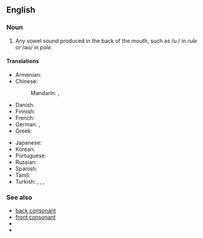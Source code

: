 ==English==
{{wikipedia}}

===Noun===
{{en-noun}}

# {{lb|en|phonetics}} Any vowel sound produced in the back of the mouth, such as /uː/ in ''rule'' or /əʊ/ in ''pole''.

====Translations====
{{trans-top|Any vowel sound produced in the back of the mouth}}
* Armenian: {{t|hy|ետին շարքի ձայնավոր|sc=Armn}}
* Chinese:
*: Mandarin: {{t+|cmn|後元音|sc=Hani}}, {{t+|cmn|后元音|tr=hòuyuányīn|sc=Hani}}
* Danish: {{t|da|bagtungevokal|c}}
* Finnish: {{t+|fi|takavokaali}}
* French: {{t+|fr|voyelle postérieure|f}}
* German: {{t|de|Hinterzungenvokal|m}}, {{t|de|hinterer Vokal|m}}
* Greek: {{t|el|[[πίσω]] [[φωνήεν]]|n}}
{{trans-mid}}
* Japanese: {{t|ja|後舌母音|tr=atojitaboin|sc=Jpan}}
* Korean: {{t+|ko|후설모음|sc=Kore}}
* Portuguese: {{t|pt|vogal posterior|f}}
* Russian: {{t|ru|гла́сный за́днего ря́да|m}}
* Spanish: {{t|es|vocal posterior|m}}
* Tamil: {{t|ta|பின்னுயிர்|sc=Taml}}
* Turkish: {{t+|tr|kalın ünlü}}, {{t+|tr|kalın sesli}}, {{t|tr|art ünlü}}, {{t|tr|art sesli}}
{{trans-bottom}}

===See also===
* [[back consonant]]
* [[front consonant]]
* {{l|en|front vowel}}
* {{l|en|vowel harmony}}